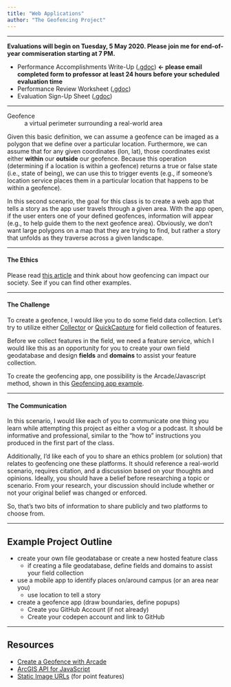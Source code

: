 ```yaml
---
title: "Web Applications"
author: "The Geofencing Project"
---
```


***

**Evaluations will begin on Tuesday, 5 May 2020. Please join me for end-of-year commiseration starting at 7 PM.**

- Performance Accomplishments Write-Up ([.gdoc][pawgdoc]) **&#8592; please email completed form to professor at least 24 hours before your scheduled evaluation time**
- Performance Review Worksheet ([.gdoc][prwgdoc])
- Evaluation Sign-Up Sheet ([.gdoc][esus1])

[esus1]: https://docs.google.com/spreadsheets/d/1_0FP0fRHuniI3wL1UyGTFopvj-Hi6Y4RPPkbMHkJyY0/edit?usp=sharing
[pawgdoc]: https://docs.google.com/document/d/1y7-1g3Z9tL8fBBC9aDsR2ZMHKs1XjuRwEc6tWsdDGro/edit?usp=sharing
[prwgdoc]: https://docs.google.com/document/d/132WVyFJaoyzj_wyNxK9ZMwGgLLnq_FtTw8vWmsNly-s/edit?usp=sharing

***

Geofence
: a virtual perimeter surrounding a real-world area

Given this basic definition, we can assume a geofence can be imaged as a polygon that we define over a particular location.
Furthermore, we can assume that for any given coordinates (lon, lat), those coordinates exist either **within** our **outside** our geofence.
Because this operation (determining if a location is within a geofence) returns a true or false state (i.e., state of being), we can use this to trigger events (e.g., if someone's location service places them in a particular location that happens to be within a geofence).

In this second scenario, the goal for this class is to create a web app that tells a story as the app user travels through a given area.
With the app open, if the user enters one of your defined geofences, information will appear (e.g., to help guide them to the next geofence area).
Obviously, we don't want large polygons on a map that they are trying to find, but rather a story that unfolds as they traverse across a given landscape.

***

#### The Ethics

Please read [this article](https://www.nbcnews.com/news/us-news/google-tracked-his-bike-ride-past-burglarized-home-made-him-n1151761) and think about how geofencing can impact our society.
See if you can find other examples.

***

#### The Challenge

To create a geofence, I would like you to do some field data collection.
Let's try to utilize either [Collector][collector] or [QuickCapture][quickcap] for field collection of features.

Before we collect features in the field, we need a feature service, which I would like this as an opportunity for you to create your own field geodatabase and design **fields** and **domains** to assist your feature collection.

To create the geofencing app, one possibility is the Arcade/Javascript method, shown in this [Geofencing app example][geofexample].

***

#### The Communication

In this scenario, I would like each of you to communicate one thing you learn while attempting this project as either a vlog or a podcast.
It should be informative and professional, similar to the "how to" instructions you produced in the first part of the class.

Additionally, I'd like each of you to share an ethics problem (or solution) that relates to geofencing one these platforms.
It should reference a real-world scenario, requires citation, and a discussion based on your thoughts and opinions.
Ideally, you should have a belief before researching a topic or scenario.
From your research, your discussion should include whether or not your original belief was changed or enforced.

So, that's two bits of information to share publicly and two platforms to choose from.


[collector]: https://www.esri.com/en-us/arcgis/products/collector-for-arcgis/overview
[geofexample]: https://developers.arcgis.com/javascript/3/samples/streamlayer_arcade_geofence/
[quickcap]: https://www.esri.com/en-us/arcgis/products/arcgis-quickcapture/overview

***

## Example Project Outline

* create your own file geodatabase or create a new hosted feature class
  - if creating a file geodatabase, define fields and domains to assist your field collection
* use a mobile app to identify places on/around campus (or an area near you)
  - use location to tell a story
* create a geofence app (draw boundaries, define popups)
    - Create you GitHub Account (if not already)
    - Create your codepen account and link to GitHub

***

## Resources

- [Create a Geofence with Arcade](https://developers.arcgis.com/javascript/3/jssamples/streamlayer_arcade_geofence.html)
- [ArcGIS API for JavaScript](https://developers.arcgis.com/javascript/)
- [Static Image URLs](https://developers.arcgis.com/net/10-2/store/api-reference/html/6a641604-55f8-4173-88ce-9d0c9791db24.htm) (for point features)
